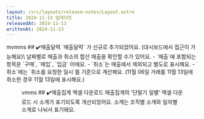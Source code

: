 ```yaml
---
layout: /src/layouts/release-notes/Layout.astro
title: 2024-11-13 업데이트
releasedAt: 2024-11-13
writtenAt: 2024-11-13
---
```



<Frame>
    <Badge style={'web'}>mvmms</Badge>
    ## ✔️매출달력
    `매출달력` 가 신규로 추가되었어요. (대시보드에서 접근이 가능해요)\
    날짜별로 매출과 취소의 합산 매출을 확인할 수가 있어요.
    - `매출`에 포함되는 항목운 `구매`, `매입`, `입금` 이에요.
    - `취소`는 매출에서 제외되고 별도로 표시해요.
    - `취소`에는 `취소를 요청한 일시`를 기준으로 계산해요. (11월 06일 거래를 11월 13일에 취소한 경우 11월 13일에 표시해요.)
    <Figure src={Image1} caption={"신규 공지사항"} width={300}/>
</Frame>

<Frame>
    <Badge style={'web'}>vmms</Badge>
    ## ✔️매출집계 엑셀 다운로드
    매출집계의 '단말기 일별' 엑셀 다운로드 시 소계가 표기되도록 개선되었어요.
    소계는 조직별 소계와 일자별 소계로 나눠서 표기돼요.
    <Figure src={Image2} caption={"일별 엑셀 다운로드"} width={1000}/>
</Frame>